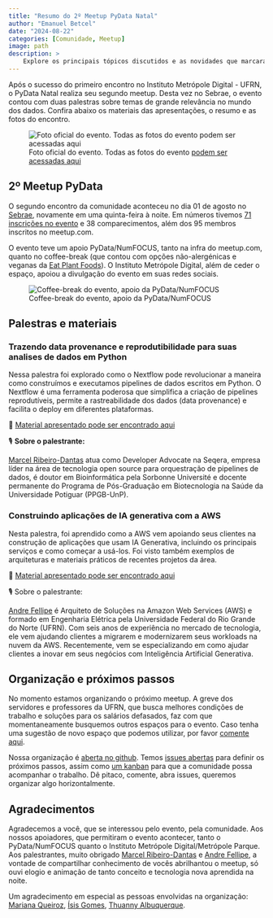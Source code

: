 ```yaml
---
title: "Resumo do 2º Meetup PyData Natal"
author: "Emanuel Betcel"
date: "2024-08-22"
categories: [Comunidade, Meetup]
image: path
description: >
    Explore os principais tópicos discutidos e as novidades que marcaram o segundo encontro da comunidade PyData Natal.
---
```


Após o sucesso do primeiro encontro no Instituto Metrópole Digital - UFRN, o PyData Natal realiza seu segundo meetup.
Desta vez no Sebrae, o evento contou com duas palestras sobre temas de grande relevância no mundo dos dados.
Confira abaixo os materiais das apresentações, o resumo e as fotos do encontro.

![Foto oficial do evento. Todas as fotos do evento [podem ser acessadas aqui](https://drive.google.com/drive/folders/1-ngeMjdmxOSoI9gkyHBv4i5iVeC3ueF0?usp=sharing)](foto_oficial.jpg)

## 2º Meetup PyData

O segundo encontro da comunidade aconteceu no dia 01 de agosto no 
[Sebrae](https://sebrae.com.br/sites/PortalSebrae/ufs/rn), novamente em uma quinta-feira 
à noite. Em números tivemos 
[71 inscrições no evento](https://www.meetup.com/pt-BR/pydata-natal/events/299630475/) 
e 38 comparecimentos, além dos 95 membros inscritos no meetup.com. 

O evento teve um apoio PyData/NumFOCUS, tanto na infra do meetup.com, 
quanto no coffee-break (que contou com opções não-alergénicas e veganas da 
[Eat Plant Foods](https://www.instagram.com/eatplants_foods/)). 
O Instituto Metrópole Digital, além de ceder o espaço,
apoiou a divulgação do evento em suas redes sociais.

![Coffee-break do evento, apoio da PyData/NumFOCUS](coffee-break.jpg)

## Palestras e materiais

### Trazendo data provenance e reprodutibilidade para suas analises de dados em Python

Nessa palestra foi explorado como o Nextflow pode revolucionar a maneira como construímos 
e executamos pipelines de dados escritos em Python. O Nextflow é uma ferramenta poderosa 
que simplifica a criação de pipelines reprodutíveis, permite a rastreabilidade dos dados 
(data provenance) e facilita o deploy em diferentes plataformas.

🔗 [Material apresentado pode ser encontrado aqui](https://drive.google.com/file/d/1mHGkbky7kllz5UsTb3np_tFQEDnqBkQI/view?usp=sharing)

🎙️ **Sobre o palestrante:**

[Marcel Ribeiro-Dantas](https://www.linkedin.com/in/mribeirodantas/) atua como Developer Advocate 
na Seqera, empresa líder na área de tecnologia open source para orquestração de pipelines de dados, 
é doutor em Bioinformática pela Sorbonne Université e docente permanente do Programa de 
Pós-Graduação em Biotecnologia na Saúde da Universidade Potiguar (PPGB-UnP).

### Construindo aplicações de IA generativa com a AWS

Nesta palestra, foi aprendido como a AWS vem apoiando seus clientes na construção de 
aplicações que usam IA Generativa, incluindo os principais serviços e como começar a usá-los. 
Foi visto também exemplos de arquiteturas e materiais práticos de recentes projetos da área.

🔗 [Material apresentado pode ser encontrado aqui](https://drive.google.com/file/d/1R_rrYdMFppAc_aLsKHVmo2kjdNp8cH0A/view?usp=sharing)

🎙️ Sobre o palestrante:

[Andre Fellipe](https://www.linkedin.com/in/andrefellipe/) é Arquiteto de Soluções na Amazon Web Services (AWS) e 
formado em Engenharia Elétrica pela Universidade Federal do Rio Grande do Norte (UFRN). Com seis anos de 
experiência no mercado de tecnologia, ele vem ajudando clientes a migrarem e modernizarem seus workloads 
na nuvem da AWS. Recentemente, vem se especializando em como ajudar clientes a inovar em seus negócios com 
Inteligência Artificial Generativa.

## Organização e próximos passos

No momento estamos organizando o próximo meetup. A greve dos servidores e professores da UFRN, que busca melhores 
condições de trabalho e soluções para os salários defasados, faz com que momentaneamente busquemos outros espaços para o evento. 
Caso tenha uma sugestão de novo espaço que podemos utilizar, por favor [comente aqui](https://github.com/PyData-Natal/organizacao/issues/1).

Nossa organização é [aberta no github](https://github.com/PyData-Natal). 
Temos [issues abertas](https://github.com/PyData-Natal/organizacao) para 
definir os próximos passos, assim como [um kanban](https://github.com/orgs/PyData-Natal/projects/1) para que a comunidade 
possa acompanhar o trabalho. Dê pitaco, comente, abra issues, queremos organizar algo horizontalmente. 

## Agradecimentos

Agradecemos a você, que se interessou pelo evento, pela comunidade. Aos nossos apoiadores, que permitiram o 
evento acontecer, tanto o PyData/NumFOCUS quanto o Instituto Metrópole Digital/Metrópole Parque. Aos palestrantes,
muito obrigado 
[Marcel Ribeiro-Dantas](https://www.linkedin.com/in/mribeirodantas/) e 
[Andre Fellipe](https://www.linkedin.com/in/andrefellipe/), a vontade de compartilhar conhecimento de vocês 
abrilhantou o meetup, só ouvi elogio e animação de tanto conceito e tecnologia nova aprendida na noite.

Um agradecimento em especial as pessoas envolvidas na organização: [Mariana Queiroz](https://www.linkedin.com/in/mariana-cesario-queiroz/), 
[Ísis Gomes](https://www.linkedin.com/in/isisgo/), [Thuanny Albuquerque](https://www.linkedin.com/in/thuannyalbuquerque/).
